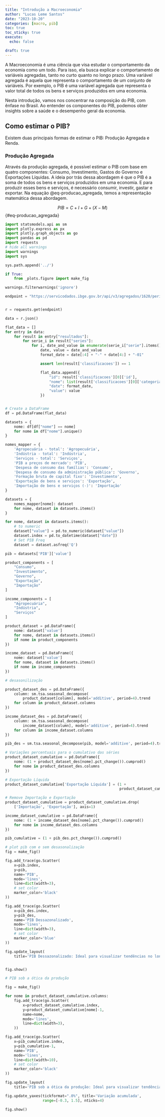 ```yaml
---
title: "Introdução a Macroeconomia"
author: "Lucas Leme Santos"
date: "2023-10-20"
categories: [macro, pib]
toc: true
toc_sticky: true
execute:
  echo: false

draft: true
---
```


A Macroeconomia é uma ciência que visa estudar o comportamento da economia como um todo. Para isso, ela busca explicar o comportamento de variáveis agregadas, tanto no curto quanto no longo prazo. Uma variável agregada é aquela que representa o comportamento de um conjunto de variáveis. Por exemplo, o PIB é uma variável agregada que representa o valor total de todos os bens e serviços produzidos em uma economia.

Nesta introdução, vamos nos concentrar na composição do PIB, com ênfase no Brasil. Ao entender os componentes do PIB, podemos obter insights sobre a saúde e o desempenho geral da economia.

## Como estimar o PIB?

Existem duas principais formas de estimar o PIB: Produção Agregada e Renda.

### Produção Agregada

Através da produção agregada, é possível estimar o PIB com base em quatro componentes: Consumo, Investimento, Gastos do Governo e Exportações Líquidas. A ideia por trás dessa abordagem é que o PIB é a soma de todos os bens e serviços produzidos em uma economia. E para produzir esses bens e serviços, é necessário consumir, investir, gastar e exportar. Na equação @eq-producao_agregada, temos a representação matemática dessa abordagem.

$$
    PIB = C + I + G + (X - M)
$$ {#eq-producao_agregada}


```python

import statsmodels.api as sm
import plotly.express as px
import plotly.graph_objects as go
import pandas as pd
import requests
# hide all warnings
import warnings
import sys

sys.path.append('../')

if True:
    from _plots.figure import make_fig

warnings.filterwarnings('ignore')

```

```python


endpoint = "https://servicodados.ibge.gov.br/api/v3/agregados/1620/periodos/199601%7C199602%7C199603%7C199604%7C199701%7C199702%7C199703%7C199704%7C199801%7C199802%7C199803%7C199804%7C199901%7C199902%7C199903%7C199904%7C200001%7C200002%7C200003%7C200004%7C200101%7C200102%7C200103%7C200104%7C200201%7C200202%7C200203%7C200204%7C200301%7C200302%7C200303%7C200304%7C200401%7C200402%7C200403%7C200404%7C200501%7C200502%7C200503%7C200504%7C200601%7C200602%7C200603%7C200604%7C200701%7C200702%7C200703%7C200704%7C200801%7C200802%7C200803%7C200804%7C200901%7C200902%7C200903%7C200904%7C201001%7C201002%7C201003%7C201004%7C201101%7C201102%7C201103%7C201104%7C201201%7C201202%7C201203%7C201204%7C201301%7C201302%7C201303%7C201304%7C201401%7C201402%7C201403%7C201404%7C201501%7C201502%7C201503%7C201504%7C201601%7C201602%7C201603%7C201604%7C201701%7C201702%7C201703%7C201704%7C201801%7C201802%7C201803%7C201804%7C201901%7C201902%7C201903%7C201904%7C202001%7C202002%7C202003%7C202004%7C202101%7C202102%7C202103%7C202104%7C202201%7C202202%7C202203%7C202204%7C202301%7C202302/variaveis/583?localidades=N1[all]&classificacao=11255[90687,90691,90696,90707,93404,93405,93406,93407,93408]"


r = requests.get(endpoint)

data = r.json()

flat_data = []
for entry in data:
    for result in entry["resultados"]:
        for serie_i in result["series"]:
            for i, date_and_value in enumerate(serie_i["serie"].items()):
                date, value = date_and_value
                format_date = date[:4] + "-" + date[4:] + "-01"

                assert len(result['classificacoes']) == 1

                flat_data.append({
                    "id": result['classificacoes'][0]['id'],
                    "nome": list(result['classificacoes'][0]['categoria'].values())[0],
                    "date": format_date,
                    "value": value
                })


# Create a DataFrame
df = pd.DataFrame(flat_data)

datasets = {
    nome: df[df["nome"] == nome]
    for nome in df["nome"].unique()
}

nomes_mapper = {
    'Agropecuária - total': 'Agropecuária',
    'Indústria - total': 'Indústria',
    'Serviços - total': 'Serviços',
    'PIB a preços de mercado': 'PIB',
    'Despesa de consumo das famílias': 'Consumo',
    'Despesa de consumo da administração pública': 'Governo',
    'Formação bruta de capital fixo': 'Investimento',
    'Exportação de bens e serviços': 'Exportação',
    'Importação de bens e serviços (-)': 'Importação'
}

datasets = {
    nomes_mapper[nome]: dataset
    for nome, dataset in datasets.items()
}

for nome, dataset in datasets.items():
    # to numeric
    dataset["value"] = pd.to_numeric(dataset["value"])
    dataset.index = pd.to_datetime(dataset["date"])
    # Set PIB Freq
    dataset = dataset.asfreq('Q')

pib = datasets['PIB']['value']

product_components = [
    "Consumo",
    "Investimento",
    "Governo",
    "Exportação",
    "Importação"
]

income_components = [
    "Agropecuária",
    "Indústria",
    "Serviços"
]

product_dataset = pd.DataFrame({
    nome: dataset['value']
    for nome, dataset in datasets.items()
    if nome in product_components
})

income_dataset = pd.DataFrame({
    nome: dataset['value']
    for nome, dataset in datasets.items()
    if nome in income_components
})

```


```python
# desasonilização

product_dataset_des = pd.DataFrame({
    column: sm.tsa.seasonal_decompose(
        product_dataset[column], model='additive', period=4).trend
    for column in product_dataset.columns
})

income_dataset_des = pd.DataFrame({
    column: sm.tsa.seasonal_decompose(
        income_dataset[column], model='additive', period=4).trend
    for column in income_dataset.columns
})

pib_des = sm.tsa.seasonal_decompose(pib, model='additive', period=4).trend

# Variações percentuais para o cumulativo das séries
product_dataset_cumulative = pd.DataFrame({
    nome: (1 + product_dataset_des[nome].pct_change()).cumprod()
    for nome in product_dataset_des.columns
})

# Exportação Líquida
product_dataset_cumulative['Exportação Líquida'] = (1 +
                                                    product_dataset_cumulative['Exportação'].pct_change() - product_dataset_cumulative['Importação'].pct_change()).cumprod()

# Remove Importação e Exportação
product_dataset_cumulative = product_dataset_cumulative.drop(
    ['Importação', 'Exportação'], axis=1)

income_dataset_cumulative = pd.DataFrame({
    nome: (1 + income_dataset_des[nome].pct_change()).cumprod()
    for nome in income_dataset_des.columns
})

pib_cumulative = (1 + pib_des.pct_change()).cumprod()
```

```python

# plot pib com e sem desasonalização
fig = make_fig()

fig.add_trace(go.Scatter(
    x=pib.index,
    y=pib,
    name='PIB',
    mode='lines',
    line=dict(width=3),
    # set color
    marker_color='black'
))

fig.add_trace(go.Scatter(
    x=pib_des.index,
    y=pib_des,
    name='PIB Dessazonalizado',
    mode='lines',
    line=dict(width=3),
    # set color
    marker_color='blue'
))

fig.update_layout(
    title='PIB Dessazonalizado: Ideal para visualizar tendências no longo prazo.<br><sup>PIB Histórico do Brasil</sup>')


fig.show()
```

```python
# PIB sob a ótica da produção

fig = make_fig()

for nome in product_dataset_cumulative.columns:
    fig.add_trace(go.Scatter(
        x=product_dataset_cumulative.index,
        y=product_dataset_cumulative[nome]-1,
        name=nome,
        mode='lines',
        line=dict(width=3),
    ))

fig.add_trace(go.Scatter(
    x=pib_cumulative.index,
    y=pib_cumulative-1,
    name='PIB',
    mode='lines',
    line=dict(width=10),
    # set color
    marker_color='black'
))

fig.update_layout(
    title='PIB sob a ótica da produção: Ideal para visualizar tendências no longo prazo.<br><sup>Evolução dos componentes de produção do PIB desde 1996</sup>')

fig.update_yaxes(tickformat=".0%", title='Variação acumulada',
                 range=[-0.3, 1.5], nticks=4)

fig.show()
```
